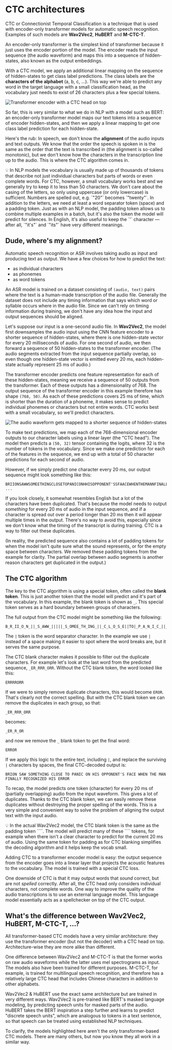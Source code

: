 # CTC architectures

CTC or Connectionist Temporal Classification is a technique that is used with encoder-only transformer models for automatic speech recognition. Examples of such models are **Wav2Vec2**, **HuBERT** and **M-CTC-T**.

An encoder-only transformer is the simplest kind of transformer because it just uses the encoder portion of the model. The encoder reads the input sequence (the audio waveform) and maps this into a sequence of hidden-states, also known as the output embeddings.

With a CTC model, we apply an additional linear mapping on the sequence of hidden-states to get class label predictions. The class labels are the **characters of the alphabet** (a, b, c, …). This way we're able to predict any word in the target language with a small classification head, as the vocabulary just needs to exist of 26 characters plus a few special tokens.

<div class="flex justify-center">
    <img src="https://huggingface.co/datasets/huggingface-course/audio-course-images/resolve/main/wav2vec2-ctc.png" alt="Transformer encoder with a CTC head on top">
</div>

So far, this is very similar to what we do in NLP with a model such as BERT: an encoder-only transformer model  maps our text tokens into a sequence of encoder hidden-states, and then we apply a linear mapping to get one class label prediction for each hidden-state.

Here's the rub: In speech, we don't know the **alignment** of the audio inputs and text outputs. We know that the order the speech is spoken in is the same as the order that the text is transcribed in (the alignment is so-called monotonic), but we don't know how the characters in the transcription line up to the audio. This is where the CTC algorithm comes in.

<Tip>
💡 In NLP models the vocabulary is usually made up of thousands of tokens that describe not just individual characters but parts of words or even complete words. For CTC, however, a small vocabulary works best and we generally try to keep it to less than 50 characters. We don't care about the casing of the letters, so only using uppercase (or only lowercase) is sufficient. Numbers are spelled out, e.g. `"20"` becomes `"twenty"`. In addition to the letters, we need at least a word separator token (space) and a padding token. Just as with an NLP model, the padding token allows us to combine multiple examples in a batch, but it's also the token the model will predict for silences. In English, it's also useful to keep the `'` character — after all, `"it's"` and `"its"` have very different meanings.
</Tip>

## Dude, where's my alignment?

Automatic speech recognition or ASR involves taking audio as input and producing text as output. We have a few choices for how to predict the text:

- as individual characters
- as phonemes
- as word tokens

An ASR model is trained on a dataset consisting of `(audio, text)` pairs where the text is a human-made transcription of the audio file. Generally the dataset does not include any timing information that says which word or syllable occurs where in the audio file. Since we can't rely on timing information during training, we don't have any idea how the input and output sequences should be aligned.

Let's suppose our input is a one-second audio file. In **Wav2Vec2**, the model first downsamples the audio input using the CNN feature encoder to a shorter sequence of hidden-states, where there is one hidden-state vector for every 20 milliseconds of audio. For one second of audio, we then forward a sequence of 50 hidden-states to the transformer encoder.  (The audio segments extracted from the input sequence partially overlap, so even though one hidden-state vector is emitted every 20 ms, each hidden-state actually represent 25 ms of audio.)

The transformer encoder predicts one feature representation for each of these hidden-states, meaning we receive a sequence of 50 outputs from the transformer. Each of these outputs has a dimensionality of 768. The output sequence of the transformer encoder in this example therefore has shape `(768, 50)`. As each of these predictions covers 25 ms of time, which is shorter than the duration of a phoneme, it makes sense to predict individual phonemes or characters but not entire words. CTC works best with a small vocabulary, so we'll predict characters.

<div class="flex justify-center">
    <img src="https://huggingface.co/datasets/huggingface-course/audio-course-images/resolve/main/cnn-feature-encoder.png" alt="The audio waveform gets mapped to a shorter sequence of hidden-states">
</div>

To make text predictions, we map each of the 768-dimensional encoder outputs to our character labels using a linear layer (the "CTC head"). The model then predicts a `(50, 32)` tensor containing the logits, where 32 is the number of tokens in the vocabulary. Since we make one prediction for each of the features in the sequence, we end up with a total of 50 character predictions for each second of audio.

However, if we simply predict one character every 20 ms, our output sequence might look something like this:

```text
BRIIONSAWWSOMEETHINGCLOSETOPANICONHHISOPPONENT'SSFAACEWHENTHEMANNFINALLLYRREECOGGNNIIZEDHHISSERRRRORR ...
```

If you look closely, it somewhat resembles English but a lot of the characters have been duplicated. That's because the model needs to output *something* for every 20 ms of audio in the input sequence, and if a character is spread out over a period longer than 20 ms then it will appear multiple times in the output. There's no way to avoid this, especially since we don't know what the timing of the transcript is during training. CTC is a way to filter out these duplicates.

(In reality, the predicted sequence also contains a lot of padding tokens for when the model isn't quite sure what the sound represents, or for the empty space between characters. We removed these padding tokens from the example for clarity. The partial overlap between audio segments is another reason characters get duplicated in the output.)

## The CTC algorithm

The key to the CTC algorithm is using a special token, often called the **blank token**. This is just another token that the model will predict and it's part of the vocabulary. In this example, the blank token is shown as `_`. This special token serves as a hard boundary between groups of characters.

The full output from the CTC model might be something like the following:

```text
B_R_II_O_N_||_S_AWW_|||||_S_OMEE_TH_ING_||_C_L_O_S_E||TO|_P_A_N_I_C_||_ON||HHI_S||_OP_P_O_N_EN_T_'SS||_F_AA_C_E||_W_H_EN||THE||M_A_NN_||||_F_I_N_AL_LL_Y||||_RREE_C_O_GG_NN_II_Z_ED|||HHISS|||_ER_RRR_ORR||||
```

The `|` token is the word separator character. In the example we use `|` instead of a space making it easier to spot where the word breaks are, but it serves the same purpose.

The CTC blank character makes it possible to filter out the duplicate characters. For example let's look at the last word from the predicted sequence, `_ER_RRR_ORR`. Without the CTC blank token, the word looked like this:

```text
ERRRRORR
```

If we were to simply remove duplicate characters, this would become `EROR`. That's clearly not the correct spelling. But with the CTC blank token we can remove the duplicates in each group, so that:

```text
_ER_RRR_ORR
```

becomes:

```text
_ER_R_OR
```

and now we remove the `_` blank token to get the final word:

```text
ERROR
```

If we apply this logic to the entire text, including `|`, and replace the surviving `|` characters by spaces, the final CTC-decoded output is:

```text
BRION SAW SOMETHING CLOSE TO PANIC ON HIS OPPONENT'S FACE WHEN THE MAN FINALLY RECOGNIZED HIS ERROR
```

To recap, the model predicts one token (character) for every 20 ms of (partially overlapping) audio from the input waveform. This gives a lot of duplicates. Thanks to the CTC blank token, we can easily remove these duplicates without destroying the proper spelling of the words. This is a very simple and convenient way to solve the problem of aligning the output text with the input audio.

<Tip>
💡 In the actual Wav2Vec2 model, the CTC blank token is the same as the padding token ``<pad>``. The model will predict many of these ``<pad>`` tokens, for example when there isn't a clear character to predict for the current 20 ms of audio. Using the same token for padding as for CTC blanking simplifies the decoding algorithm and it helps keep the vocab small.
</Tip>

Adding CTC to a transformer encoder model is easy: the output sequence from the encoder goes into a linear layer that projects the acoustic features to the vocabulary. The model is trained with a special CTC loss.

One downside of CTC is that it may output words that *sound* correct, but are not *spelled* correctly. After all, the CTC head only considers individual characters, not complete words. One way to improve the quality of the audio transcriptions is to use an external language model. This language model essentially acts as a spellchecker on top of the CTC output.

## What's the difference between Wav2Vec2, HuBERT, M-CTC-T, ...?

All transformer-based CTC models have a very similar architecture: they use the transformer encoder (but not the decoder) with a CTC head on top. Architecture-wise they are more alike than different.

One difference between Wav2Vec2 and M-CTC-T is that the former works on raw audio waveforms while the latter uses mel spectrograms as input. The models also have been trained for different purposes. M-CTC-T, for example, is trained for multilingual speech recognition, and therefore has a relatively large CTC head that includes Chinese characters in addition to other alphabets.

Wav2Vec2 & HuBERT use the exact same architecture but are trained in very different ways. Wav2Vec2 is pre-trained like BERT's masked language modeling, by predicting speech units for masked parts of the audio. HuBERT takes the BERT inspiration a step further and learns to predict "discrete speech units", which are analogous to tokens in a text sentence, so that speech can be treated using established NLP techniques.

To clarify, the models highlighted here aren't the only transformer-based CTC models. There are many others, but now you know they all work in a similar way.
